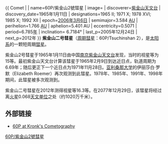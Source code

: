 {{ Comet |
| name=60P/紫金山2號彗星
| image=
| discoverer=[[紫金山天文台|紫金山天文台]] 
| discovery_date=1965年1月11日
| designations=1965 II; 1971 X; 1978 XVI;<br/>1985 X; 1992 XII
| epoch=[[2006年3月6日|2006年3月6日]]
| semimajor=3.584 [[天文單位|AU]]
| perihelion=1.766 [[天文單位|AU]]
| aphelion=5.401 AU
| eccentricity=0.5071
| period=6.785[[年|年]]
| inclination=  6.7184°
| last_p=2005年12月24日
| next_p=2012年
}}
'''紫金山二号彗星'''（[[周期彗星|周期彗星]]：60P/Tsuchinshan 2），是[[太阳系|太阳系]]的一颗短周期[[彗星|彗星]]。

紫金山2号彗星于1965年1月11日由中国[[南京市|南京]][[中国科学院紫金山天文台|紫金山天文台]]发现，当时的视星等为15等。最初紫金山天文台计算该彗星于1965年2月9日到达近日点，轨道周期为6.69年；随后更正下一个近日点为1971年11月28日。[[亚利桑那大学|亚利桑那大学]]的伊丽莎白·罗默（Elizabeth Roemer）再次观测到此彗星。1978年、1985年、1991年、1998年期间，此彗星被多次观测到。

紫金山二号彗星在2012年测得视星等16.3等。在2077年12月29日，该彗星将经过离[[火星|火星]]0.068[[天文單位|天文单位]]之处（约1020万千米）。

== 外部链接 ==
*[http://cometography.com/pcomets/060p.html 60P at Kronk's Cometography] {{Wayback|url=http://cometography.com/pcomets/060p.html |date=20150222151816 }}

{{PeriodicComets Navigator|59P/Kearns-Kwee|61P/Shajn-Schaldach}}
{{Comet-stub}}

[[Category:彗星|60P/紫金山2號彗星]]